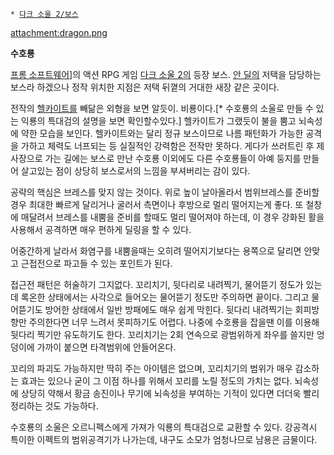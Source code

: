 * [[다크 소울 2/보스]]
attachment:dragon.png

'''수호룡'''

[[프롬 소프트웨어]]]의 액션 RPG 게임 [[다크 소울 2]]의 등장 보스. [[안 딜]]의 저택을 담당하는 보스라 하겠으나 정작 위치한 지점은 저택 뒤꼍의 거대한 새장 같은 곳이다.

전작의 [[헬카이트]]를 빼닮은 외형을 보면 알듯이. 비룡이다.[* 수호룡의 소울로 만들 수 있는 익룡의 특대검의 설명을 보면 확인할수있다.] 헬카이트가 그랬듯이 불을 뿜고 뇌속성에 약한 모습을 보인다. 헬카이트와는 달리 정규 보스이므로 나름 패턴화가 가능한 공격을 가하고 체력도 너프되는 등 실질적인 강력함은 전작만 못하다. 게다가 쓰러트린 후 제사장으로 가는 길에는 보스로 만난 수호룡 이외에도 다른 수호룡들이 아예 둥지를 만들어 살고있는 점이 상당히 보스로서의 느낌을 부셔버리는 감이 있다.

공략의 핵심은 브레스를 맞지 않는 것이다. 위로 높이 날아올라서 범위브레스를 준비할 경우 최대한 빠르게 달리거나 굴러서 측면이나 후방으로 멀리 떨어지는게 좋다. 또 철창에 매달려서 브레스를 내뿜을 준비를 할때도 멀리 떨어져야 하는데, 이 경우 강화된 활을 사용해서 공격하면 매우 편하게 딜링을 할 수 있다.

어중간하게 날라서 화염구를 내뿜을때는 오히려 떨어지기보다는 용쪽으로 달리면 안맞고 근접전으로 파고들 수 있는 포인트가 된다.

접근전 패턴은 허술하기 그지없다. 꼬리치기, 뒷다리로 내려찍기, 물어뜯기 정도가 있는데 록온한 상태에서는 사각으로 들어오는 물어뜯기 정도만 주의하면 끝이다. 그리고 물어뜯기도 방어한 상태에서 일반 방패에도 매우 쉽게 막힌다. 뒷다리 내려찍기는 회피방향만 주의한다면 너무 느려서 못피하기도 어렵다. 나중에 수호룡을 잡을땐 이를 이용해 뒷다리 찍기만 유도하기도 한다. 꼬리치기는 2회 연속으로 광범위하게 좌우를 쓸지만 엉덩이에 가까이 붙으면 타격범위에 안들어온다. 

꼬리의 파괴도 가능하지만 딱히 주는 아이템은 없으며, 꼬리치기의 범위가 매우 감소하는 효과는 있으나 굳이 그 이점 하나를 위해서 꼬리를 노릴 정도의 가치는 없다.
뇌속성에 상당히 약해서 황금 송진이나 무기에 뇌속성을 부여하는 기적이 있다면 더더욱 빨리 정리하는 것도 가능하다.

수호룡의 소울은 오르니펙스에게 가져가 익룡의 특대검으로 교환할 수 있다. 강공격시 특이한 이펙트의 범위공격기가 나가는데, 내구도 소모가 엄청나므로 남용은 금물이다.

